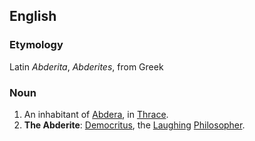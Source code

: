 ==English==

===Etymology===
Latin ''Abderita'', ''Abderites'', from Greek 

===Noun===
{{en-noun-reg}}

# An inhabitant of [[Abdera]], in [[Thrace]].  
# '''The Abderite''': [[Democritus]], the [[Laughing]] [[Philosopher]].